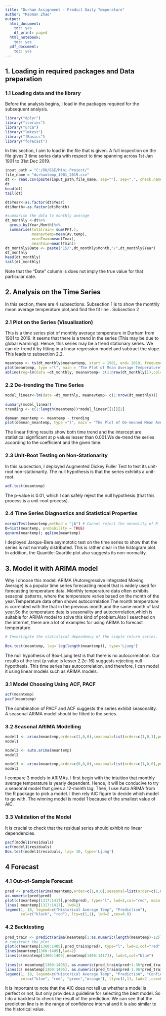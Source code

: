 ---
title: "Durham Assignment - Predict Daily Temperature"
author: "Maonan Zhao"
output:
  html_document:
    toc: yes
    df_print: paged
  html_notebook:
    toc: yes
  pdf_document:
    toc: yes
---

## 1. Loading in required packages and Data preparation

### 1.1 Loading data and the library

Before the analysis begins, I load in the packages required for the subsequent analysis.

```{r}
library("dplyr")
library("tseries")
library("urca")
library("lmtest")
library("fBasics")
library("forecast")
```

In this section, I aim to load in the file that is given. A full inspection on the file gives 3 time series data with respect to time spanning across 1st Jan 1901 to 31st Dec 2019.

```{r}
input_path = "C:/DU/E&E/Mini-Project/"
file_name = "durhamtemp_1901_2019.csv"
dt <- read.csv(paste(input_path,file_name, sep=""), sep=",", check.names = T)
dt
head(dt)
tail(dt)
```

```{r}
dt$Year<-as.factor(dt$Year)
dt$Month<-as.factor(dt$Month)

#summarise the data to monthly average
dt_monthly <-dt%>%
  group_by(Year,Month)%>%
  summarise(totalrain= sum(PPT.),
            meanavtemp=mean(Av.temp),
            meanTmax=mean(Tmax),
            meanTmin=mean(Tmin))
dt_monthly$Date <- paste("15/",dt_monthly$Month,"/",dt_monthly$Year)
dt_monthly
head(dt_monthly)
tail(dt_monthly)
```

Note that the "Date" column is does not imply the true value for that particular date.

## 2. Analysis on the Time Series

In this section, there are 4 subsections. Subsection 1 is to show the monthly mean average temperature plot,and find the fit line . Subsection 2

### 2.1 Plot on the Series (Visualisation)

This is a time series plot of monthly average temperature in Durham from 1901 to 2019. It seems that there is a trend in the series (This may be due to global warming). Hence, this series may be a trend stationary series. We can de-trend it by fitting in a linear regression model and subtract the slope. This leads to subsection 2.2.

```{r}
meantemp <- ts(dt_monthly$meanavtemp, start = 1901, end= 2019, frequency = 12)
plot(meantemp, type ="l", main = "The Plot of Mean Average Temperature", ylab="temperature")
abline(reg=lm(data =dt_monthly, meanavtemp~ c(1:nrow(dt_monthly))),col='red',lwd=2)

```

### 2.2 De-trending the Time Series

```{r}
model_linear<-lm(data =dt_monthly, meanavtemp~ c(1:nrow(dt_monthly)))
 
summary(model_linear)
trending <- c(1:length(meantemp))*model_linear[[1]][2] 

demean_meantemp <- meantemp - trending
plot(demean_meantemp, type ="l", main = "The Plot of De-meaned Mean Average Temperature", ylab="temperature")
```

The linear fitting results show both time trend and the intercept are statistical significant at p values lesser than 0.001.We de-trend the series according to the coefficient and the given time.

### 2.3 Unit-Root Testing on Non-Stationarity

In this subsection, I deployed Augmented Dickey Fuller Test to test its unit-root non-stationarity. The null hypothesis is that the series exhibits a unit-root.

```{r}
adf.test(meantemp)
```

The p-value is 0.01, which I can safely reject the null hypothesis (that this process is a unit-root process).

### 2.4 Time Series Diagnostics and Statistical Properties

```{r}
normalTest(meantemp,method = "jb") # Cannot reject the normality of R
D=hist(meantemp, probability = TRUE)
qqnorm(meantemp); qqline(meantemp)
```

I deployed Jarque-Bera asymptotic test on the time series to show that the series is not normally distributed. This is rather clear in the histogram plot. In addition, the Quantile-Quartile plot also suggests its non-normality.

## 3. Model it with ARIMA model

Why I choose this model: ARIMA (Autoregressive Integrated Moving Average) is a popular time series forecasting model that is widely used for forecasting temperature data. Monthly temperature data often exhibits seasonal patterns, where the temperature varies based on the month of the year.Temperature data often shows autocorrelation.The month temperature is correlated with the that in the previous month,and the same month of last year.So the temperature data is seasonality and autocorrelation,which is suitable for ARIMA model to solve this kind of problem.Also I searched on the internet, there are a lot of examples for using ARIMA to forecast temperature.

```{r}
# Investigate the statistical dependency of the simple return series.
 
Box.test(meantemp, lag= log(length(meantemp)), type='Ljung')
```

The null hypothesis of Box-Ljung test is that there is no autocorrelation. Our results of the test (p value is lesser 2.2e-16) suggests rejecting null hypothesis. This time series has autocorrelation, and therefore, I can model it using linear models such as ARIMA models.

### 3.1 Model Choosing Using ACF, PACF

```{r}
acf(meantemp)
pacf(meantemp)
```

The combination of PACF and ACF suggests the series exhibit seasonality. A seasonal ARIMA model should be fitted to the series.

### 3.2 Seasonal ARIMA Modelling

```{r}
model1 <- arima(meantemp,order=c(1,0,0),seasonal=list(order=c(1,0,1),period=12)) # by intuition of weather
model1

model2 <- auto.arima(meantemp)
model2

model3 <- arima(meantemp,order=c(0,0,0),seasonal=list(order=c(1,0,0),period=12))
model3
```

I compare 3 models in ARIMAs. I first begin with the intuition that monthly average temperature is yearly dependent. Hence, it will be conducive to try a seasonal model that gives a 12-month lag. Then, I use Auto ARIMA from the R package to pick a model. I then rely AIC figure to decide which model to go with. The winning model is model 1 because of the smallest value of AIC.

### 3.3 Validation of the Model

It is crucial to check that the residual series should exhibit no linear dependencies.

```{r}
pacf(model1$residuals)
acf(model1$residuals)
Box.test(model1$residuals, lag= 10, type='Ljung')

```

## 4 Forecast

### 4.1 Out-of-Sample Forecast

```{r}
pred <- predict(arima(meantemp,order=c(1,0,0),seasonal=list(order=c(1,0,1),period=12))  ,n.ahead=12)
as.numeric(pred$pred)
plot(c(meantemp[1317:1417],pred$pred), type="l", lwd=2,col="red", main = 'Predicted Monthly Average Temperature of 2020', xlab="100-historical data from Dec 2019", ylab="Average temp")
lines( meantemp[1317:1417], lwd=2)
legend(1, 18, legend=c("Historical Average Temp", "Prediction"),
       col=c("black", "red"), lty=c(1,1), lwd=2 ,cex=0.8)
```

### 4.2 Backtesting

```{r}
pred_train <- predict(arima(meantemp[1:as.numeric(length(meantemp)-12)],order=c(1,0,0),seasonal=list(order=c(1,0,1),period=12))  ,n.ahead=12)
# construct the plot 
plot(c(meantemp[1360:1405],pred_train$pred), type="l", lwd=2,col="red", ylim=c(2,18) ,  main= "Backtesting 12 Months Data", ylab="Average Temperature", xlab="Backtesting Time Horizon")
lines(meantemp[1360:1405],lwd=2)
lines(c(meantemp[1360:1405],meantemp[1406:1417]), lwd=1,col="blue")
 
lines(c( meantemp[1360:1405], as.numeric(pred_train$pred+1.96*pred_train$se)),col='green', lwd=1, type = "l")
lines(c( meantemp[1360:1405], as.numeric(pred_train$pred-1.96*pred_train$se)),col='orange', lwd=1, type = "l")
legend(1, 18, legend=c("Historical Average Temp", "Prediction", "Confidence Interval 95", "Confidence Interval 5" ),
       col=c("blue", "red", "green","orange"), lty=c(1,1), lwd=2 ,cex=0.8)
```

It is important to note that the AIC does not tell us whether a model is perfect or not, but only provides a guideline for selecting the best model. So I do a backtest to check the result of the prediction. We can see that the prediction line is in the range of confidence interval and it is also similar to the historical value.
